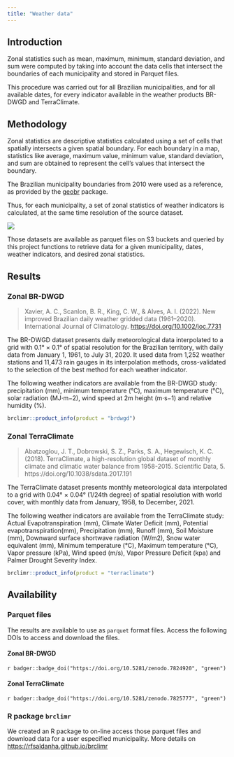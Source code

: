 ```yaml
---
title: "Weather data"
---
```


## Introduction

Zonal statistics such as mean, maximum, minimum, standard deviation, and sum were computed by taking into account the data cells that intersect the boundaries of each municipality and stored in Parquet files.

This procedure was carried out for all Brazilian municipalities, and for all available dates, for every indicator available in the weather products BR-DWGD and TerraClimate.

## Methodology

Zonal statistics are descriptive statistics calculated using a set of cells that spatially intersects a given spatial boundary. For each boundary in a map, statistics like average, maximum value, minimum value, standard deviation, and sum are obtained to represent the cell's values that intersect the boundary.

The Brazilian municipality boundaries from 2010 were used as a reference, as provided by the [geobr](https://github.com/ipeaGIT/geobr) package.

Thus, for each municipality, a set of zonal statistics of weather indicators is calculated, at the same time resolution of the source dataset.

![](https://rfsaldanha.github.io/brclimr/articles/images/zonal_statistics.png){fig-align="center"}

Those datasets are available as parquet files on S3 buckets and queried by this project functions to retrieve data for a given municipality, dates, weather indicators, and desired zonal statistics.

## Results

### Zonal BR-DWGD

> Xavier, A. C., Scanlon, B. R., King, C. W., & Alves, A. I. (2022). New improved Brazilian daily weather gridded data (1961--2020). International Journal of Climatology. <https://doi.org/10.1002/joc.7731>

The BR-DWGD dataset presents daily meteorological data interpolated to a grid with 0.1° × 0.1° of spatial resolution for the Brazilian territory, with daily data from January 1, 1961, to July 31, 2020. It used data from 1,252 weather stations and 11,473 rain gauges in its interpolation methods, cross-validated to the selection of the best method for each weather indicator.

The following weather indicators are available from the BR-DWGD study: precipitation (mm), minimum temperature (°C), maximum temperature (°C), solar radiation (MJ⋅m−2), wind speed at 2m height (m⋅s−1) and relative humidity (%).

```r
brclimr::product_info(product = "brdwgd")
```

### Zonal TerraClimate

> Abatzoglou, J. T., Dobrowski, S. Z., Parks, S. A., Hegewisch, K. C. (2018). TerraClimate, a high-resolution global dataset of monthly climate and climatic water balance from 1958-2015. Scientific Data, 5. https://doi.org/10.1038/sdata.2017.191

The TerraClimate dataset presents monthly meteorological data interpolated to a grid with 0.04° × 0.04° (1/24th degree) of spatial resolution with world cover, with monthly data from January, 1958, to December, 2021.

The following weather indicators are available from the TerraClimate study: Actual Evapotranspiration (mm), Climate Water Deficit (mm), Potential evapotranspiration(mm), Precipitation (mm), Runoff (mm), Soil Moisture (mm), Downward surface shortwave radiation (W/m2), Snow water equivalent (mm), Minimum temperature (°C), Maximum temperature (°C), Vapor pressure (kPa), Wind speed (m/s), Vapor Pressure Deficit (kpa) and Palmer Drought Severity Index.

```r
brclimr::product_info(product = "terraclimate")
```

## Availability

### Parquet files

The results are available to use as `parquet` format files. Access the following DOIs to access and download the files.

#### Zonal BR-DWGD

`r badger::badge_doi("https://doi.org/10.5281/zenodo.7824920", "green")`

#### Zonal TerraClimate

`r badger::badge_doi("https://doi.org/10.5281/zenodo.7825777", "green")`

### R package `brclimr`

We created an R package to on-line access those parquet files and download data for a user especified municipality. More details on <https://rfsaldanha.github.io/brclimr>
